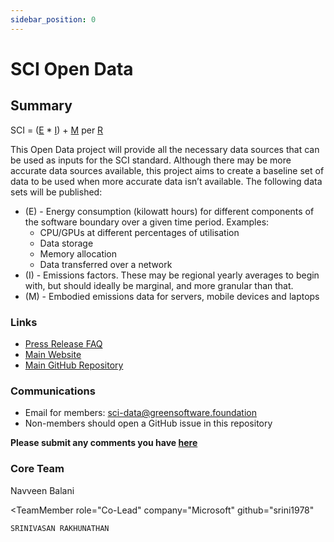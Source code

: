 ```yaml
---
sidebar_position: 0
---
```


# SCI Open Data

## Summary

SCI = ([E](./E) * [I](./I)) + [M](./M) per [R](./R) 


This Open Data project will provide all the necessary data sources that can be used as inputs for the SCI standard. Although there may be more accurate data sources available, this project aims to create a baseline set of data to be used when more accurate data isn’t available. The following data sets will be published:

- (E) - Energy consumption (kilowatt hours) for different components of the software boundary over a given time period. Examples:
  - CPU/GPUs at different percentages of utilisation
  - Data storage
  - Memory allocation
  - Data transferred over a network
- (I) - Emissions factors. These may be regional yearly averages to begin with, but should ideally be marginal, and more granular than that.
- (M) - Embodied emissions data for servers, mobile devices and laptops


### Links

- [Press Release FAQ](https://github.com/Green-Software-Foundation/pr-faqs/blob/main/live/green-software-principles.pr-faq.md)
- [Main Website](https://training.greensoftware.foundation)
- [Main GitHub Repository](https://github.com/Green-Software-Foundation/sci-data)

### Communications

- Email for members: sci-data@greensoftware.foundation
- Non-members should open a GitHub issue in this repository

**Please submit any comments you have [here](https://github.com/Green-Software-Foundation/sci-data/issues/new?assignees=atg-abhishek%2C+srini1978%2C+Henry-WattTime%2C+navveenb&labels=Guidelines+Feedback&template=guidelines-feedback.md&title=Guidelines+Feedback)**


### Core Team

<!---

Replace the below with your team members. 

There should be a core team with at least a PM

--->

<TeamMembers>
  <TeamMember
    role="Co-Lead"
    company="Accenture"
    github="navveenb"
  >
    Navveen Balani
  </TeamMember>

  <TeamMember
    role="Co-Lead"
    company="Microsoft"
    github="srini1978"
  >
    SRINIVASAN RAKHUNATHAN
  </TeamMember>
 </TeamMembers>
